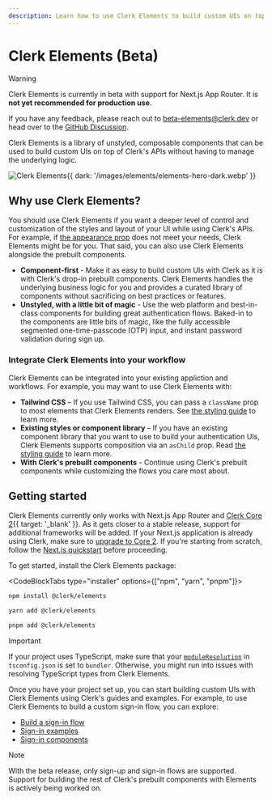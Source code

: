 ```yaml
---
description: Learn how to use Clerk Elements to build custom UIs on top of Clerk's APIs without having to manage the underlying logic.
---
```


# Clerk Elements (Beta)

> [!WARNING]
> Clerk Elements is currently in beta with support for Next.js App Router. It is **not yet recommended for production use**.
>
> If you have any feedback, please reach out to [beta-elements@clerk.dev](mailto:beta-elements@clerk.dev) or head over to the [GitHub Discussion](https://github.com/orgs/clerk/discussions/3315).

Clerk Elements is a library of unstyled, composable components that can be used to build custom UIs on top of Clerk's APIs without having to manage the underlying logic.

![Clerk Elements](/images/elements/elements-hero-light.webp){{ dark: '/images/elements/elements-hero-dark.webp' }}

## Why use Clerk Elements?

You should use Clerk Elements if you want a deeper level of control and customization of the styles and layout of your UI while using Clerk's APIs. For example, if [the appearance prop](/docs/customization/overview) does not meet your needs, Clerk Elements might be for you. That said, you can also use Clerk Elements alongside the prebuilt components.

- **Component-first** - Make it as easy to build custom UIs with Clerk as it is with Clerk's drop-in prebuilt components. Clerk Elements handles the underlying business logic for you and provides a curated library of components without sacrificing on best practices or features.
- **Unstyled, with a little bit of magic** - Use the web platform and best-in-class components for building great authentication flows. Baked-in to the components are little bits of magic, like the fully accessible segmented one-time-passcode (OTP) input, and instant password validation during sign up.

### Integrate Clerk Elements into your workflow

Clerk Elements can be integrated into your existing appliction and workflows. For example, you may want to use Clerk Elements with:

- **Tailwind CSS** – If you use Tailwind CSS, you can pass a `className` prop to most elements that Clerk Elements renders. See [the styling guide](/docs/customization/elements/guides/styling#tailwind-css) to learn more.
- **Existing styles or component library** – If you have an existing component library that you want to use to build your authentication UIs, Clerk Elements supports composition via an `asChild` prop. Read [the styling guide](/docs/customization/elements/guides/styling#with-existing-components-via-as-child) to learn more.
- **With Clerk's prebuilt components** - Continue using Clerk's prebuilt components while customizing the flows you care most about.

## Getting started

Clerk Elements currently only works with Next.js App Router and [Clerk Core 2](/changelog/2024-04-19){{ target: '_blank' }}. As it gets closer to a stable release, support for additional frameworks will be added. If your Next.js application is already using Clerk, make sure to [upgrade to Core 2](/docs/upgrade-guides/core-2/nextjs). If you're starting from scratch, follow the [Next.js quickstart](/docs/quickstarts/nextjs) before proceeding.

To get started, install the Clerk Elements package:

<CodeBlockTabs type="installer" options={["npm", "yarn", "pnpm"]}>
  ```sh {{ prettier: false, filename: 'terminal' }}
  npm install @clerk/elements
  ```

  ```sh {{ prettier: false, filename: 'terminal' }}
  yarn add @clerk/elements
  ```

  ```sh {{ prettier: false, filename: 'terminal' }}
  pnpm add @clerk/elements
  ```
</CodeBlockTabs>

> [!IMPORTANT]
> If your project uses TypeScript, make sure that your [`moduleResolution`](https://www.typescriptlang.org/tsconfig/#moduleResolution) in `tsconfig.json` is set to `bundler`. Otherwise, you might run into issues with resolving TypeScript types from Clerk Elements.

Once you have your project set up, you can start building custom UIs with Clerk Elements using Clerk's guides and examples. For example, to use Clerk Elements to build a custom sign-in flow, you can explore:

- [Build a sign-in flow](/docs/customization/elements/guides/sign-in)
- [Sign-in examples](/docs/customization/elements/examples/sign-in)
- [Sign-in components](/docs/customization/elements/reference/sign-in)

> [!NOTE]
> With the beta release, only sign-up and sign-in flows are supported. Support for building the rest of Clerk's prebuilt components with Elements is actively being worked on.
